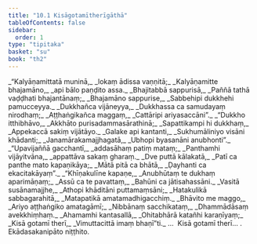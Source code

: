 ```yaml
---
title: "10.1 Kisāgotamītherīgāthā"
tableOfContents: false
sidebar:
  order: 1
type: "tipitaka"
basket: "su"
book: "th2"
---
```



<DynamicBreadcrumb />

<Division number="213" book="th2">

<Paragraph number="285" type="verses" book="th2">
_“Kalyāṇamittatā muninā,_  
_lokaṃ ādissa vaṇṇitā;_  
_Kalyāṇamitte bhajamāno,_  
_api bālo paṇḍito assa._  

</Paragraph>

</Division>
<Division number="214" book="th2">

<Paragraph number="286" type="verses" book="th2">
_Bhajitabbā sappurisā,_  
_Paññā tathā vaḍḍhati bhajantānaṃ;_  
_Bhajamāno sappurise,_  
_Sabbehipi dukkhehi pamucceyya._  

</Paragraph>

</Division>
<Division number="215" book="th2">

<Paragraph number="287" type="verses" book="th2">
_Dukkhañca vijāneyya,_  
_Dukkhassa ca samudayaṃ nirodhaṃ;_  
_Aṭṭhaṅgikañca maggaṃ,_  
_Cattāripi ariyasaccāni”._  

</Paragraph>

</Division>
<Division number="216" book="th2">

<Paragraph number="288" type="verses" book="th2">
_“Dukkho itthibhāvo,_  
_Akkhāto purisadammasārathinā;_  
_Sapattikampi hi dukkhaṃ,_  
_Appekaccā sakiṃ vijātāyo._  

</Paragraph>

</Division>
<Division number="217" book="th2">

<Paragraph number="289" type="verses" book="th2">
_Galake api kantanti,_  
_Sukhumāliniyo visāni khādanti;_  
_Janamārakamajjhagatā,_  
_Ubhopi byasanāni anubhonti”._  

</Paragraph>

</Division>
<Division number="218" book="th2">

<Paragraph number="290" type="verses" book="th2">
_“Upavijaññā gacchantī,_  
_addasāhaṃ patiṃ mataṃ;_  
_Panthamhi vijāyitvāna,_  
_appattāva sakaṃ gharaṃ._  

</Paragraph>

</Division>
<Division number="219" book="th2">

<Paragraph number="291" type="verses" book="th2">
_Dve puttā kālakatā,_  
_Patī ca panthe mato kapaṇikāya;_  
_Mātā pitā ca bhātā,_  
_Ḍayhanti ca ekacitakāyaṃ”._  

</Paragraph>

</Division>
<Division number="220" book="th2">

<Paragraph number="292" type="verses" book="th2">
_“Khīṇakulīne kapaṇe,_  
_Anubhūtaṃ te dukhaṃ aparimāṇaṃ;_  
_Assū ca te pavattaṃ,_  
_Bahūni ca jātisahassāni._  

</Paragraph>

</Division>
<Division number="221" book="th2">

<Paragraph number="293" type="verses" book="th2">
_Vasitā susānamajjhe,_  
_Athopi khāditāni puttamaṃsāni;_  
_Hatakulikā sabbagarahitā,_  
_Matapatikā amatamadhigacchiṃ._  

</Paragraph>

</Division>
<Division number="222" book="th2">

<Paragraph number="294" type="verses" book="th2">
_Bhāvito me maggo,_  
_Ariyo aṭṭhaṅgiko amatagāmī;_  
_Nibbānaṃ sacchikataṃ,_  
_Dhammādāsaṃ avekkhiṃhaṃ._  

</Paragraph>

</Division>
<Division number="223" book="th2">

<Paragraph number="295" type="verses" book="th2">
_Ahamamhi kantasallā,_  
_Ohitabhārā katañhi karaṇīyaṃ;_  
_Kisā gotamī therī,_  
_Vimuttacittā imaṃ bhaṇī”ti._  


</Paragraph>
</Division>

<Paragraph number="296" type="center" book="th2">
…  Kisā gotamī therī… .



</Paragraph>

<Paragraph number="297" type="center" book="th2">
Ekādasakanipāto niṭṭhito.
</Paragraph>